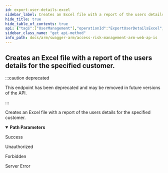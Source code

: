```yaml
---
id: export-user-details-excel
sidebar_label: Creates an Excel file with a report of the users details for the specified customer.
hide_title: true
hide_table_of_contents: true
api: {"tags":["UserManagement"],"operationId":"ExportUserDetailsExcel","parameters":[{"name":"customerId","in":"path","required":true,"schema":{"type":"string","format":"uuid"}}],"responses":{"200":{"description":"Success"},"401":{"description":"Unauthorized"},"403":{"description":"Forbidden"},"500":{"description":"Server Error"}},"deprecated":true,"description":"Creates an Excel file with a report of the users details for the specified customer.","method":"get","path":"/api/reports/userdetails/{customerId}/export/excel","info":{"version":"v1","title":"Access Risk Management ARM Web APIs"},"postman":{"name":"Creates an Excel file with a report of the users details for the specified customer.","description":{"type":"text/plain"},"url":{"path":["api","reports","userdetails",":customerId","export","excel"],"host":["{{baseUrl}}"],"query":[],"variable":[{"disabled":false,"description":{"content":"(Required) ","type":"text/plain"},"type":"any","value":"","key":"customerId"}]},"method":"GET"}}
sidebar_class_name: "get api-method"
info_path: docs/arm/swagger-arm/access-risk-management-arm-web-ap-is
---
```



## Creates an Excel file with a report of the users details for the specified customer.

:::caution deprecated

This endpoint has been deprecated and may be removed in future versions of the API.

:::

Creates an Excel file with a report of the users details for the specified customer.

<details style={{"marginBottom":"1rem"}} data-collapsed={false} open={true}><summary style={{}}><strong>Path Parameters</strong></summary><div><ul><ParamsItem className={"paramsItem"} param={{"name":"customerId","in":"path","required":true,"schema":{"type":"string","format":"uuid"}}}></ParamsItem></ul></div></details><div><ApiTabs><TabItem label={"200"} value={"200"}><div>

Success

</div><div></div></TabItem><TabItem label={"401"} value={"401"}><div>

Unauthorized

</div><div></div></TabItem><TabItem label={"403"} value={"403"}><div>

Forbidden

</div><div></div></TabItem><TabItem label={"500"} value={"500"}><div>

Server Error

</div><div></div></TabItem></ApiTabs></div>
      